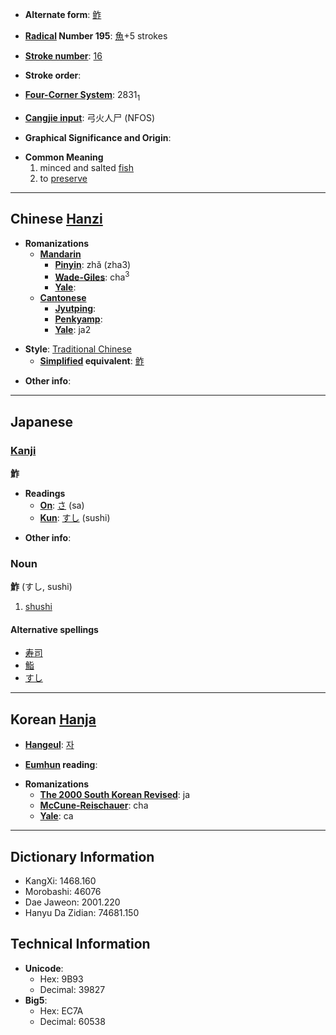 * '''Alternate form''': [[鲊]]

* '''[[Wiktionary:Chinese radical index| Radical]] Number 195''': [[Wiktionary:Chinese radical index 魚|魚]]+5 strokes

* '''[[Wiktionary:Chinese total strokes index|Stroke number]]''': [[Wiktionary:Chinese total strokes index 16|16]]

* '''Stroke order''': 

* '''[[Wiktionary:Chinese four corner index|Four-Corner System]]''': 2831<sub>1</sub>

* '''[[Wiktionary:Chinese Cangjie index|Cangjie input]]''': 弓火人尸 (NFOS)

* '''Graphical Significance and Origin''': 

* '''Common Meaning'''
*#minced and salted [[fish]]
*# to [[preserve]]

----

== Chinese [[Hanzi]] ==

* '''Romanizations'''
** '''[[Mandarin]]'''
*** '''[[Pinyin]]''': zhǎ (zha3)
*** '''[[Wade-Giles]]''': cha<sup>3</sup>
*** '''[[Yale]]''': 
** '''[[Cantonese]]'''
*** '''[[Jyutping]]''':
*** '''[[Penkyamp]]''': 
*** '''[[Yale]]''': ja2

* '''Style''': [[Traditional Chinese]] 
** '''[[Simplified Chinese|Simplified]] equivalent''': [[鲊]]

* '''Other info''': 

----

== Japanese ==
=== [[Kanji]] ===
'''鮓'''

* '''Readings'''
** '''[[On]]''': [[さ]] (sa)
** '''[[Kun]]''': [[すし]] (sushi)

* '''Other info''':  

=== Noun ===
'''鮓''' (すし, sushi)

# [[shushi]]

====Alternative spellings====
*[[寿司]]
*[[鮨]]
*[[すし]]

----

== Korean [[Hanja]] ==

* '''[[Hangeul]]''': [[자]]

* '''[[Eumhun]] reading''': 

* '''Romanizations'''
** '''[[The 2000 South Korean Revised Romanization|The 2000 South Korean Revised]]''': ja
** '''[[McCune-Reischauer]]''': cha
** '''[[Yale]]''': ca

----

== Dictionary Information ==

* KangXi: 1468.160
* Morobashi: 46076
* Dae Jaweon: 2001.220
* Hanyu Da Zidian: 74681.150

== Technical Information ==

* '''Unicode''':
** Hex: 9B93
** Decimal: 39827
* '''Big5''':
** Hex: EC7A
** Decimal: 60538